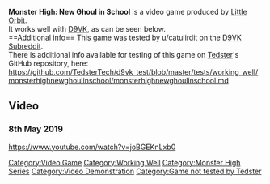 <strong>Monster High: New Ghoul in School</strong> is a video game produced by [[Little Orbit]].
<br />
It works well with [[D9VK]], as can be seen below.
<br />
==Additional info==
This game was tested by u/catulirdit on the [[D9VK Subreddit]].
<br />
There is additional info available for testing of this game on [[User:Tedster|Tedster]]'s GitHub repository, here:
<br />
https://github.com/TedsterTech/d9vk_test/blob/master/tests/working_well/monsterhighnewghoulinschool/monsterhighnewghoulinschool.md
==Video==
===8th May 2019===
<youtube>https://www.youtube.com/watch?v=joBGEKnLxb0</youtube>

[[Category:Video Game]]
[[Category:Working Well]]
[[Category:Monster High Series]]
[[Category:Video Demonstration]]
[[Category:Game not tested by Tedster]]
